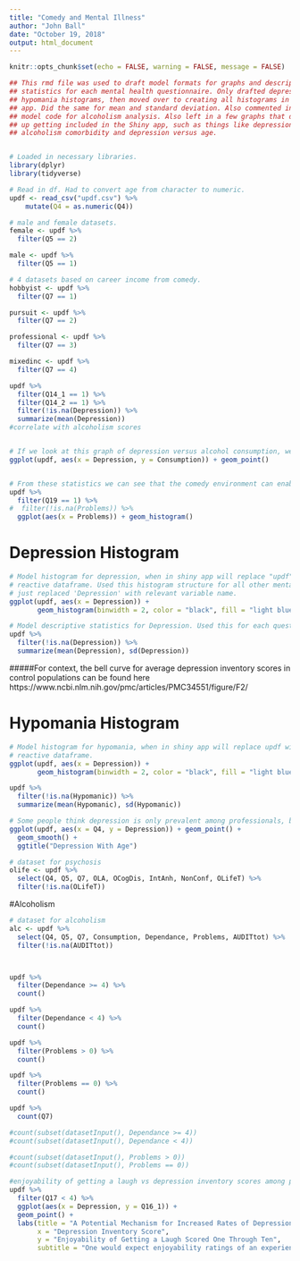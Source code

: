 ```yaml
---
title: "Comedy and Mental Illness"
author: "John Ball"
date: "October 19, 2018"
output: html_document
---
```


```r
knitr::opts_chunk$set(echo = FALSE, warning = FALSE, message = FALSE)

## This rmd file was used to draft model formats for graphs and descriptive
## statistics for each mental health questionnaire. Only drafted depression and
## hypomania histograms, then moved over to creating all histograms in shiny
## app. Did the same for mean and standard deviation. Also commented interactive
## model code for alcoholism analysis. Also left in a few graphs that didn't end
## up getting included in the Shiny app, such as things like depression and
## alcoholism comorbidity and depression versus age.


# Loaded in necessary libraries.
library(dplyr)
library(tidyverse)

# Read in df. Had to convert age from character to numeric.
updf <- read_csv("updf.csv") %>%
    mutate(Q4 = as.numeric(Q4))

# male and female datasets. 
female <- updf %>%
  filter(Q5 == 2)

male <- updf %>%
  filter(Q5 == 1)

# 4 datasets based on career income from comedy.
hobbyist <- updf %>%
  filter(Q7 == 1)

pursuit <- updf %>%
  filter(Q7 == 2)

professional <- updf %>%
  filter(Q7 == 3)

mixedinc <- updf %>%
  filter(Q7 == 4)

updf %>%
  filter(Q14_1 == 1) %>%
  filter(Q14_2 == 1) %>%
  filter(!is.na(Depression)) %>%
  summarize(mean(Depression))
#correlate with alcoholism scores


# If we look at this graph of depression versus alcohol consumption, we don't see much of a correlation. This could be because a large number of comedians have decided to go sober.
ggplot(updf, aes(x = Depression, y = Consumption)) + geom_point()


# From these statistics we can see that the comedy environment can enable alcoholism.
updf %>%
  filter(Q19 == 1) %>%
#  filter(!is.na(Problems)) %>%
  ggplot(aes(x = Problems)) + geom_histogram()
```


# Depression Histogram
```r
# Model histogram for depression, when in shiny app will replace "updf" with
# reactive dataframe. Used this histogram structure for all other mental illness scales, 
# just replaced 'Depression' with relevant variable name.
ggplot(updf, aes(x = Depression)) + 
       geom_histogram(binwidth = 2, color = "black", fill = "light blue")

# Model descriptive statistics for Depression. Used this for each questionnaire dataset.
updf %>%
  filter(!is.na(Depression)) %>%
  summarize(mean(Depression), sd(Depression))
```
#####For context, the bell curve for average depression inventory scores in control populations can be found here https://www.ncbi.nlm.nih.gov/pmc/articles/PMC34551/figure/F2/


# Hypomania Histogram
```r
# Model histogram for hypomania, when in shiny app will replace updf with
# reactive dataframe.
ggplot(updf, aes(x = Depression)) + 
       geom_histogram(binwidth = 2, color = "black", fill = "light blue")

updf %>%
  filter(!is.na(Hypomanic)) %>%
  summarize(mean(Hypomanic), sd(Hypomanic))
```



```r

# Some people think depression is only prevalent among professionals, but it's clear this exists among amateurs as well. Does not correlate with age.
ggplot(updf, aes(x = Q4, y = Depression)) + geom_point() +
  geom_smooth() + 
  ggtitle("Depression With Age")

```

```r
# dataset for psychosis
olife <- updf %>%
  select(Q4, Q5, Q7, OLA, OCogDis, IntAnh, NonConf, OLifeT) %>%
  filter(!is.na(OLifeT))

```



#Alcoholism
```r



# dataset for alcoholism
alc <- updf %>%
  select(Q4, Q5, Q7, Consumption, Dependance, Problems, AUDITtot) %>%
  filter(!is.na(AUDITtot))



updf %>%
  filter(Dependance >= 4) %>%
  count()

updf %>%
  filter(Dependance < 4) %>%
  count()

updf %>%
  filter(Problems > 0) %>%
  count()

updf %>%
  filter(Problems == 0) %>%
  count()

updf %>%
  count(Q7)

#count(subset(datasetInput(), Dependance >= 4))
#count(subset(datasetInput(), Dependance < 4))

#count(subset(datasetInput(), Problems > 0))
#count(subset(datasetInput(), Problems == 0))

```


```r
#enjoyability of getting a laugh vs depression inventory scores among performers.
updf %>%
  filter(Q17 < 4) %>%
  ggplot(aes(x = Depression, y = Q16_1)) + 
  geom_point() +
  labs(title = "A Potential Mechanism for Increased Rates of Depression Among Comedians",
       x = "Depression Inventory Score", 
       y = "Enjoyability of Getting a Laugh Scored One Through Ten",
       subtitle = "One would expect enjoyability ratings of an experience to go down as anhedonic depressive symptoms increase. However, as depressive symptoms increase, comedians continue to rate getting a laugh as being 'euphoric'")
```





